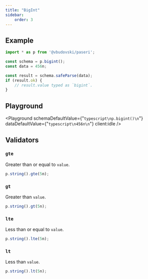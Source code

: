 ```yaml
---
title: "BigInt"
sidebar:
    order: 3
---
```



## Example

```typescript
import * as p from '@vbudovski/paseri';

const schema = p.bigint();
const data = 456n;

const result = schema.safeParse(data);
if (result.ok) {
    // result.value typed as `bigint`.
}
```

## Playground

<Playground
    schemaDefaultValue={"```typescript\np.bigint()\n```"}
    dataDefaultValue={"```typescript\n456n\n```"}
    client:idle
/>

## Validators

### `gte`

Greater than or equal to `value`.

```typescript
p.string().gte(5n);
```

### `gt`

Greater than `value`.

```typescript
p.string().gt(5n);
```

### `lte`

Less than or equal to `value`.

```typescript
p.string().lte(5n);
```

### `lt`

Less than `value`.

```typescript
p.string().lt(5n);
```
